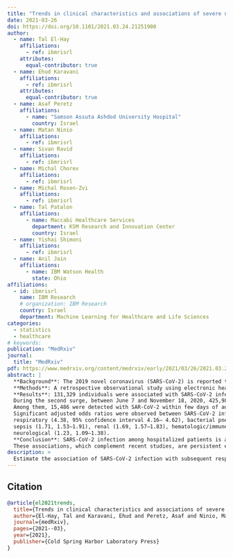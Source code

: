 ```yaml
---
title: "Trends in clinical characteristics and associations of severe non-respiratory events related to SARS-CoV-2"
date: 2021-03-26
doi: https://doi.org/10.1101/2021.03.24.21251900
author:
  - name: Tal El-Hay
    affiliations: 
      - ref: ibmrisrl
    attributes:
      equal-contributor: true
  - name: Ehud Karavani
    affiliations: 
      - ref: ibmrisrl
    attributes:
      equal-contributor: true
  - name: Asaf Peretz
    affiliations: 
      - name: "Samson Assuta Ashdod University Hospital"
        country: Israel
  - name: Matan Ninio
    affiliations: 
      - ref: ibmrisrl
  - name: Sivan Ravid
    affiliations: 
      - ref: ibmrisrl
  - name: Michal Chorev
    affiliations: 
      - ref: ibmrisrl
  - name: Michal Rosen-Zvi
    affiliations: 
      - ref: ibmrisrl
  - name: Tal Patalon
    affiliations: 
      - name: Maccabi Healthcare Services
        department: KSM Research and Innovation Center
        country: Israel
  - name: Yishai Shimoni
    affiliations: 
      - ref: ibmrisrl
  - name: Anil Jain
    affiliations: 
      - name: IBM Watson Health
        state: Ohio
affiliations: 
  - id: ibmrisrl
    name: IBM Research
    # organization: IBM Research
    country: Israel
    department: Machine Learning for Healthcare and Life Sciences
categories:
  - statistics
  - healthcare
# keywords: 
publication: "MedRxiv"
journal: 
  title: "MedRxiv"
pdf: https://www.medrxiv.org/content/medrxiv/early/2021/03/26/2021.03.24.21251900.full.pdf
abstract: |
  **Background**: The 2019 novel coronavirus (SARS-CoV-2) is reported to result in both respiratory and non-respiratory severe health outcomes, but quantitative assessment of the risk – while adjusting for underlying risk driven by comorbidities – is not yet established.
  **Methods**: A retrospective observational study using electronic health records of 9,344,021 individuals across the U.S. with at-least 1 year of clinical history and followed up throughout 2020.
  **Results**: 131,329 individuals were associated with SARS-CoV-2 infection by January 6, 2021 in three distinct surges. While the age and number of preexisting conditions had decreased throughout the pandemic, the characteristics of those who experienced severe health events did not. \n
  During the second surge, between June 7 and November 18, 2020, 425,988 individuals in the base cohort were admitted to emergency rooms or hospitals. 
  Among them, 15,486 were detected with SAR-CoV-2 within few days of admission. 
  Significant adjusted odds ratios were observed between SARS-CoV-2 infection and the following severe health events: 
  respiratory (4.38, 95% confidence interval 4.16– 4.62), bacterial pneumonia (3.25, 2.76–3.83), 
  sepsis (1.71, 1.53–1.91), renal (1.69, 1.57–1.83), hematologic/immune (1.32, 1.20–1.45), 
  neurological (1.23, 1.09–1.38).
  **Conclusion**: SARS-CoV-2 infection among hospitalized patients is associated with non-negligible increased risk of severe events including multiple non-respiratory ones. 
  These associations, which complement recent studies, are persistent even after accounting for sources of selection and confounding bias, increasing the confidence they are not spurious.
description: >
  Estimate the association of SARS-CoV-2 infection with subsequent respiratoty and non-respiratory severe outcomes.
---
```


<!-- figures -->

## Citation
```bibtex
@article{el2021trends,
  title={Trends in clinical characteristics and associations of severe non-respiratory events related to SARS-CoV-2},
  author={El-Hay, Tal and Karavani, Ehud and Peretz, Asaf and Ninio, Matan and Ravid, Sivan and Chorev, Michal and Rosen-Zvi, Michal and Patalon, Tal and Shimoni, Yishai and Jain, Anil},
  journal={medRxiv},
  pages={2021--03},
  year={2021},
  publisher={Cold Spring Harbor Laboratory Press}
}
```

